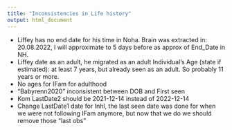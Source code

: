 ```yaml
---
title: "Inconsistencies in Life history"
output: html_document
---
```


- Liffey has no end date for his time in Noha. Brain was extracted in: 20.08.2022, I will approximate to 5 days before as approx of End_Date in NH.
- Liffey date as an adult, he migrated as an adult Individual’s Age (state if estimated): at least 7 years, but already seen as an adult. So probably 11 years
or more.
- No ages for IFam for adulthood
- "Babyrenn2020" inconsistent between DOB and First seen
- Kom LastDate2 should be 2021-12-14 instead of 2022-12-14
- Change LastDate1 date for Inhl, the last seen date was done for when we were not following IFam anymore, but now that we do we should remove those "last obs"